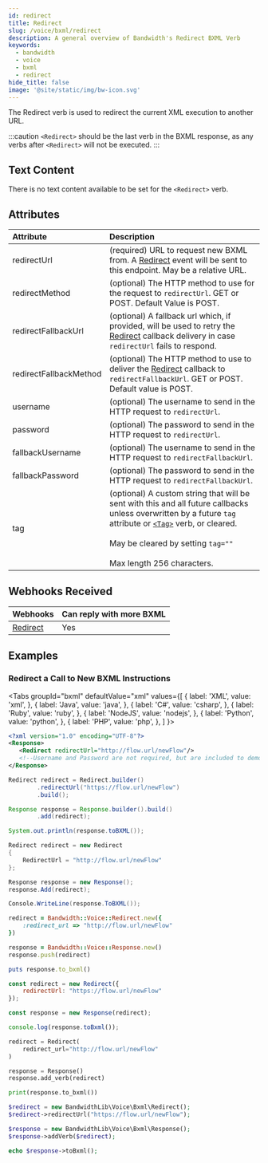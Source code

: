 ```yaml
---
id: redirect
title: Redirect
slug: /voice/bxml/redirect
description: A general overview of Bandwidth's Redirect BXML Verb
keywords:
  - bandwidth
  - voice
  - bxml
  - redirect
hide_title: false
image: '@site/static/img/bw-icon.svg'
---
```



The Redirect verb is used to redirect the current XML execution to another URL.

:::caution
`<Redirect>` should be the last verb in the BXML response, as any verbs after `<Redirect>` will not be executed.
:::

## Text Content

There is no text content available to be set for the `<Redirect>` verb.

## Attributes

| Attribute              | Description |
|:-----------------------|:------------|
| redirectUrl            | (required) URL to request new BXML from. A [Redirect](docs/voice/webhooks/redirect/) event will be sent to this endpoint. May be a relative URL. |
| redirectMethod         | (optional) The HTTP method to use for the request to `redirectUrl`. GET or POST. Default Value is POST. |
| redirectFallbackUrl    | (optional) A fallback url which, if provided, will be used to retry the [Redirect](docs/voice/webhooks/redirect/) callback delivery in case `redirectUrl` fails to respond. |
| redirectFallbackMethod | (optional) The HTTP method to use to deliver the [Redirect](docs/voice/webhooks/redirect/) callback to `redirectFallbackUrl`. GET or POST. Default value is POST. |
| username               | (optional) The username to send in the HTTP request to `redirectUrl`. |
| password               | (optional) The password to send in the HTTP request to `redirectUrl`. |
| fallbackUsername       | (optional) The username to send in the HTTP request to `redirectFallbackUrl`. |
| fallbackPassword       | (optional) The password to send in the HTTP request to `redirectFallbackUrl`. |
| tag                    | (optional) A custom string that will be sent with this and all future callbacks unless overwritten by a future `tag` attribute or [`<Tag>`](docs/voice/bxml/tag/) verb, or cleared.<br/><br/>May be cleared by setting `tag=""`<br/><br/>Max length 256 characters. |


## Webhooks Received

| Webhooks                                  | Can reply with more BXML |
|:------------------------------------------|:-------------------------|
| [Redirect](docs/voice/webhooks/redirect/) | Yes                      |

## Examples

### Redirect a Call to New BXML Instructions

<Tabs
  groupId="bxml"
  defaultValue="xml"
  values={[
    { label: 'XML', value: 'xml', },
    { label: 'Java', value: 'java', },
    { label: 'C#', value: 'csharp', },
    { label: 'Ruby', value: 'ruby', },
    { label: 'NodeJS', value: 'nodejs', },
    { label: 'Python', value: 'python', },
    { label: 'PHP', value: 'php', },
  ]
}>
<TabItem value="xml">

```xml
<?xml version="1.0" encoding="UTF-8"?>
<Response>
   <Redirect redirectUrl="http://flow.url/newFlow"/>
   <!--Username and Password are not required, but are included to demonstrate adding multiple attributes to the redirect tag-->
</Response>
```

</TabItem>
<TabItem value="java">

```java
Redirect redirect = Redirect.builder()
        .redirectUrl("https://flow.url/newFlow")
        .build();

Response response = Response.builder().build()
        .add(redirect);

System.out.println(response.toBXML());
```

</TabItem>
<TabItem value="csharp">

```csharp
Redirect redirect = new Redirect
{
    RedirectUrl = "http://flow.url/newFlow"
};

Response response = new Response();
response.Add(redirect);

Console.WriteLine(response.ToBXML());
```

</TabItem>
<TabItem value="ruby">

```ruby
redirect = Bandwidth::Voice::Redirect.new({
    :redirect_url => "http://flow.url/newFlow"
})

response = Bandwidth::Voice::Response.new()
response.push(redirect)

puts response.to_bxml()
```

</TabItem>
<TabItem value="nodejs">

```js
const redirect = new Redirect({
    redirectUrl: "https://flow.url/newFlow"
});

const response = new Response(redirect);

console.log(response.toBxml());
```

</TabItem>
<TabItem value="python">

```python
redirect = Redirect(
    redirect_url="http://flow.url/newFlow"
)

response = Response()
response.add_verb(redirect)

print(response.to_bxml())
```

</TabItem>
<TabItem value="php">

```php
$redirect = new BandwidthLib\Voice\Bxml\Redirect();
$redirect->redirectUrl("https://flow.url/newFlow");

$response = new BandwidthLib\Voice\Bxml\Response();
$response->addVerb($redirect);

echo $response->toBxml();
```

</TabItem>
</Tabs>
